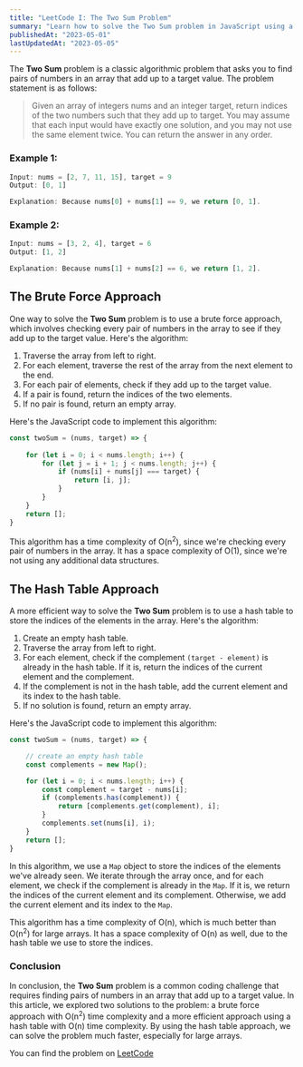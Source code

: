 ```yaml
---
title: "LeetCode I: The Two Sum Problem"
summary: "Learn how to solve the Two Sum problem in JavaScript using a hash table for O(n) time complexity."
publishedAt: "2023-05-01"
lastUpdatedAt: "2023-05-05"
---
```


The **Two Sum** problem is a classic algorithmic problem that asks you to find pairs of numbers in an array that add up to a target value. The problem statement is as follows:

>Given an array of integers nums and an integer target, return indices of the two numbers such that they add up to target. You may assume that each input would have exactly one solution, and you may not use the same element twice. You can return the answer in any order.

### Example 1: 

```js
Input: nums = [2, 7, 11, 15], target = 9
Output: [0, 1]

Explanation: Because nums[0] + nums[1] == 9, we return [0, 1].
```

### Example 2:

```js
Input: nums = [3, 2, 4], target = 6
Output: [1, 2]

Explanation: Because nums[1] + nums[2] == 6, we return [1, 2].
```

## The Brute Force Approach

One way to solve the **Two Sum** problem is to use a brute force approach, which involves checking every pair of numbers in the array to see if they add up to the target value. Here's the algorithm:

1. Traverse the array from left to right.
2. For each element, traverse the rest of the array from the next element to the end.
3. For each pair of elements, check if they add up to the target value.
4. If a pair is found, return the indices of the two elements.
5. If no pair is found, return an empty array.

Here's the JavaScript code to implement this algorithm:

```js title="javascript" showLineNumbers
const twoSum = (nums, target) => {
	
    for (let i = 0; i < nums.length; i++) {
        for (let j = i + 1; j < nums.length; j++) {
            if (nums[i] + nums[j] === target) {
                return [i, j];
            }
        }
    }
    return [];
}
```

This algorithm has a time complexity of O(n<sup>2</sup>), since we're checking every pair of numbers in the array. It has a space complexity of O(1), since we're not using any additional data structures.

## The Hash Table Approach

A more efficient way to solve the **Two Sum** problem is to use a hash table to store the indices of the elements in the array. Here's the algorithm:

1. Create an empty hash table.
2. Traverse the array from left to right.
3. For each element, check if the complement `(target - element)` is already in the hash table. If it is, return the indices of the current element and the complement.
4. If the complement is not in the hash table, add the current element and its index to the hash table.
5. If no solution is found, return an empty array.

Here's the JavaScript code to implement this algorithm:

```js title="javascript" showLineNumbers {4}
const twoSum = (nums, target) => {

	// create an empty hash table
    const complements = new Map(); 

    for (let i = 0; i < nums.length; i++) {
        const complement = target - nums[i];
        if (complements.has(complement)) {
            return [complements.get(complement), i];
        }
        complements.set(nums[i], i);
    }
    return [];
}
```

In this algorithm, we use a `Map` object to store the indices of the elements we've already seen. We iterate through the array once, and for each element, we check if the complement is already in the `Map`. If it is, we return the indices of the current element and its complement. Otherwise, we add the current element and its index to the `Map`.

This algorithm has a time complexity of O(n), which is much better than O(n<sup>2</sup>) for large arrays. It has a space complexity of O(n) as well, due to the hash table we use to store the indices.

### Conclusion

In conclusion, the **Two Sum** problem is a common coding challenge that requires finding pairs of numbers in an array that add up to a target value. In this article, we explored two solutions to the problem: a brute force approach with O(n<sup>2</sup>) time complexity and a more efficient approach using a hash table with O(n) time complexity. By using the hash table approach, we can solve the problem much faster, especially for large arrays.

You can find the problem on [LeetCode](https://leetcode.com/problems/two-sum/)
